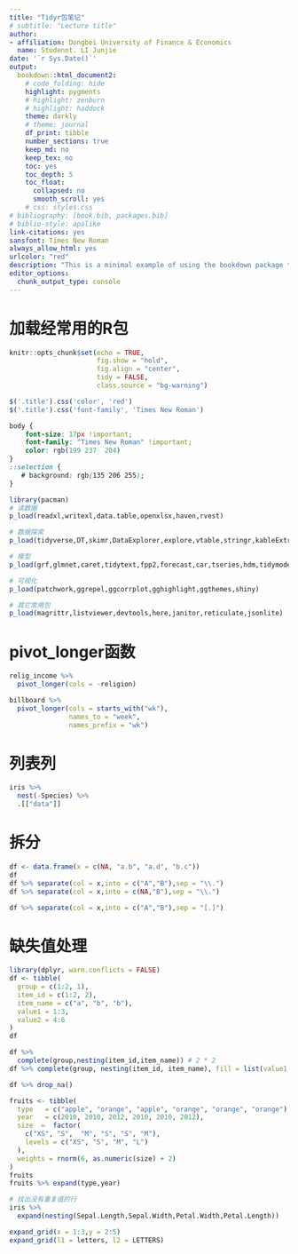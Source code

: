 ```yaml
--- 
title: "Tidyr包笔记"
# subtitle: "Lecture title"
author:
- affiliation: Dongbei University of Finance & Economics
  name: Studennt. LI Junjie
date: '`r Sys.Date()`'
output:
  bookdown::html_document2:
    # code_folding: hide
    highlight: pygments
    # highlight: zenburn
    # highlight: haddock
    theme: darkly
    # theme: journal
    df_print: tibble	
    number_sections: true
    keep_md: no
    keep_tex: no
    toc: yes
    toc_depth: 5
    toc_float:
      collapsed: no
      smooth_scroll: yes
    # css: styles.css
# bibliography: [book.bib, packages.bib]
# biblio-style: apalike
link-citations: yes
sansfont: Times New Roman
always_allow_html: yes
urlcolor: "red"
description: "This is a minimal example of using the bookdown package to write a book. The output format for this example is bookdown::gitbook."
editor_options: 
  chunk_output_type: console
---
```


# 加载经常用的R包


```r
knitr::opts_chunk$set(echo = TRUE,
                      fig.show = "hold",
                      fig.align = "center",
                      tidy = FALSE,
                      class.source = "bg-warning")
```

```js
$('.title').css('color', 'red')
$('.title').css('font-family', 'Times New Roman')
```

```css
body {
    font-size: 17px !important;
    font-family: "Times New Roman" !important;
    color: rgb(199 237	204)
}
::selection {
   # background: rgb(135 206 255);
}
```

```r
library(pacman)
# 读数据
p_load(readxl,writexl,data.table,openxlsx,haven,rvest)
```

```r
# 数据探索
p_load(tidyverse,DT,skimr,DataExplorer,explore,vtable,stringr,kableExtra,lubridate)
```

```r
# 模型
p_load(grf,glmnet,caret,tidytext,fpp2,forecast,car,tseries,hdm,tidymodels,broom)
```

```r
# 可视化
p_load(patchwork,ggrepel,ggcorrplot,gghighlight,ggthemes,shiny)
```

```r
# 其它常用包
p_load(magrittr,listviewer,devtools,here,janitor,reticulate,jsonlite)
```

# pivot_longer函数

```r
relig_income %>% 
  pivot_longer(cols = -religion)
```

```r
billboard %>% 
  pivot_longer(cols = starts_with("wk"),
               names_to = "week",
               names_prefix = "wk")
```

# 列表列

```r
iris %>% 
  nest(-Species) %>% 
  .[["data"]]
```

# 拆分

```r
df <- data.frame(x = c(NA, "a.b", "a.d", "b.c"))
df
df %>% separate(col = x,into = c("A","B"),sep = "\\.")
df %>% separate(col = x,into = c(NA,"B"),sep = "\\.")
```

```r
df %>% separate(col = x,into = c("A","B"),sep = "[.]")
```

# 缺失值处理

```r
library(dplyr, warn.conflicts = FALSE)
df <- tibble(
  group = c(1:2, 1),
  item_id = c(1:2, 2),
  item_name = c("a", "b", "b"),
  value1 = 1:3,
  value2 = 4:6
)
df 
```

```r
df %>% 
  complete(group,nesting(item_id,item_name)) # 2 * 2
df %>% complete(group, nesting(item_id, item_name), fill = list(value1 = 0))
```

```r
df %>% drop_na()
```

```r
fruits <- tibble(
  type   = c("apple", "orange", "apple", "orange", "orange", "orange"),
  year   = c(2010, 2010, 2012, 2010, 2010, 2012),
  size  =  factor(
    c("XS", "S",  "M", "S", "S", "M"),
    levels = c("XS", "S", "M", "L")
  ),
  weights = rnorm(6, as.numeric(size) + 2)
)
fruits
fruits %>% expand(type,year)
```

```r
# 找出没有重复值的行
iris %>% 
  expand(nesting(Sepal.Length,Sepal.Width,Petal.Width,Petal.Length))
```

```r
expand_grid(x = 1:3,y = 2:5)
expand_grid(l1 = letters, l2 = LETTERS)
```






























